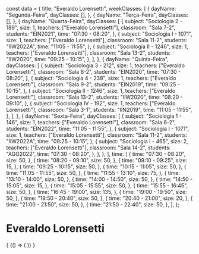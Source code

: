 const data = {
  title: "Everaldo Lorensetti",
  weekClasses: [
    {
      dayName: "Segunda-Feira",
      dayClasses: [],
    },
    {
      dayName: "Terça-Feira",
      dayClasses: [],
    },
    {
      dayName: "Quarta-Feira",
      dayClasses: [
        {
          subject: "Sociologia 2 - 189",
          size: 1,
          teachers: ["Everaldo Lorensetti"],
          classroom: "Sala 7-2",
          students: "EIN2021",
          time: "07:30 - 08:20",
        },
        {
          subject: "Sociologia I - 1071",
          size: 1,
          teachers: ["Everaldo Lorensetti"],
          classroom: "Sala 11-2",
          students: "IIW2022A",
          time: "11:05 - 11:55",
        },
        {
          subject: "Sociologia II - 1246",
          size: 1,
          teachers: ["Everaldo Lorensetti"],
          classroom: "Sala 13-2",
          students: "IIW2020",
          time: "09:25 - 10:15",
        },
      ],
    },
    {
      dayName: "Quinta-Feira",
      dayClasses: [
        {
          subject: "Sociologia 3 - 212",
          size: 1,
          teachers: ["Everaldo Lorensetti"],
          classroom: "Sala 8-2",
          students: "EIN2020",
          time: "07:30 - 08:20",
        },
        {
          subject: "Sociologia 4 - 238",
          size: 1,
          teachers: ["Everaldo Lorensetti"],
          classroom: "Sala 9-2",
          students: "EIN2019",
          time: "09:25 - 10:15",
        },
        {
          subject: "Sociologia II - 1246",
          size: 1,
          teachers: ["Everaldo Lorensetti"],
          classroom: "Sala 13-2",
          students: "IIW2020",
          time: "08:20 - 09:10",
        },
        {
          subject: "Sociologia IV - 192",
          size: 1,
          teachers: ["Everaldo Lorensetti"],
          classroom: "Sala 3-1",
          students: "IIN2019",
          time: "11:05 - 11:55",
        },
      ],
    },
    {
      dayName: "Sexta-Feira",
      dayClasses: [
        {
          subject: "Sociologia 1 - 146",
          size: 1,
          teachers: ["Everaldo Lorensetti"],
          classroom: "Sala 6-2",
          students: "EIN2022",
          time: "11:05 - 11:55",
        },
        {
          subject: "Sociologia I - 1071",
          size: 1,
          teachers: ["Everaldo Lorensetti"],
          classroom: "Sala 11-2",
          students: "IIW2022A",
          time: "09:25 - 10:15",
        },
        {
          subject: "Sociologia I - 465",
          size: 2,
          teachers: ["Everaldo Lorensetti"],
          classroom: "Sala 14-2",
          students: "AGO2022",
          time: "07:30 - 08:20",
        },
      ],
    },
  ],
  time: [
    {
      time: "07:30 - 08:20",
      size: 50,
    },
    {
      time: "08:20 - 09:10",
      size: 50,
    },
    {
      time: "09:10 - 09:25",
      size: 15,
    },
    {
      time: "09:25 - 10:15",
      size: 50,
    },
    {
      time: "10:15 - 11:05",
      size: 50,
    },
    {
      time: "11:05 - 11:55",
      size: 50,
    },
    {
      time: "11:55 - 13:10",
      size: 75,
    },
    {
      time: "13:10 - 14:00",
      size: 50,
    },
    {
      time: "14:00 - 14:50",
      size: 50,
    },
    {
      time: "14:50 - 15:05",
      size: 15,
    },
    {
      time: "15:05 - 15:55",
      size: 50,
    },
    {
      time: "15:55 - 16:45",
      size: 50,
    },
    {
      time: "16:45 - 19:00",
      size: 135,
    },
    {
      time: "19:00 - 19:50",
      size: 50,
    },
    {
      time: "19:50 - 20:40",
      size: 50,
    },
    {
      time: "20:40 - 21:00",
      size: 20,
    },
    {
      time: "21:00 - 21:50",
      size: 50,
    },
    {
      time: "21:50 - 22:40",
      size: 50,
    },
  ],
};

# Everaldo Lorensetti

<div>
  {
    <BrowserOnly>
      {() => (
        <Grid
          title={data.title}
          weekClasses={data.weekClasses}
          time={data.time}
        />
      )}
    </BrowserOnly>
  }
</div>
